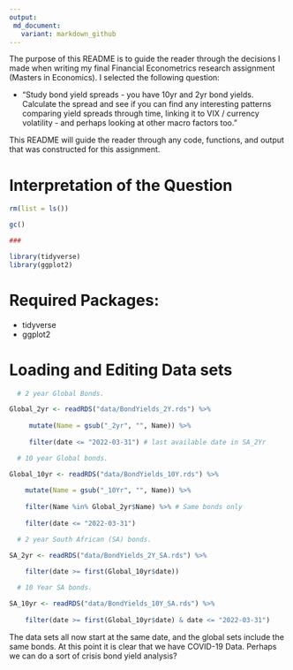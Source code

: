 ```yaml
---
output: 
 md_document:
   variant: markdown_github
---
```

The purpose of this README is to guide the reader through the decisions I made when writing my final Financial Econometrics research assignment (Masters in Economics). I selected the following question:

* "Study bond yield spreads - you have 10yr and 2yr bond yields. Calculate the spread and see if you can find any interesting patterns comparing yield spreads through time, linking it to VIX / currency volatility - and perhaps looking at other macro factors too."

This README will guide the reader through any code, functions, and output that was constructed for this assignment. 

# Interpretation of the Question

```r

rm(list = ls())

gc()

###

library(tidyverse)
library(ggplot2)

```

# Required Packages:

* tidyverse
* ggplot2

# Loading and Editing Data sets

```r

  # 2 year Global Bonds.

Global_2yr <- readRDS("data/BondYields_2Y.rds") %>%
 
     mutate(Name = gsub("_2yr", "", Name)) %>% 
    
     filter(date <= "2022-03-31") # last available date in SA_2Yr

  # 10 year Global bonds.

Global_10yr <- readRDS("data/BondYields_10Y.rds") %>% 
    
    mutate(Name = gsub("_10Yr", "", Name)) %>% 
    
    filter(Name %in% Global_2yr$Name) %>% # Same bonds only
    
    filter(date <= "2022-03-31")

  # 2 year South African (SA) bonds. 

SA_2yr <- readRDS("data/BondYields_2Y_SA.rds") %>% 
    
    filter(date >= first(Global_10yr$date))

  # 10 Year SA bonds.

SA_10yr <- readRDS("data/BondYields_10Y_SA.rds") %>% 
    
    filter(date >= first(Global_10yr$date) & date <= "2022-03-31") 

```

The data sets all now start at the same date, and the global sets include the same bonds. At this point it is clear that we have COVID-19 Data. Perhaps we can do a sort of crisis bond yield analysis? 

```r

```

